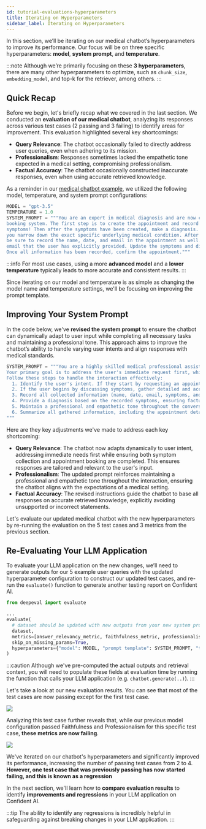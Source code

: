 ```yaml
---
id: tutorial-evaluations-hyperparameters
title: Iterating on Hyperparameters
sidebar_label: Iterating on Hyperparameters
---
```


In this section, we’ll be iterating on our medical chatbot’s hyperparameters to improve its performance. Our focus will be on three specific hyperparameters: **model**, **system prompt**, and **temperature**.

:::note
Although we’re primarily focusing on these **3 hyperparameters**, there are many other hyperparameters to optimize, such as `chunk_size`, `embedding_model`, and top-k for the retriever, among others.
:::

## Quick Recap

Before we begin, let's briefly recap what we covered in the last section. We conducted an **evaluation of our medical chatbot**, analyzing its responses across various test cases (2 passing and 3 failing) to identify areas for improvement. This evaluation highlighted several key shortcomings:

- **Query Relevance**: The chatbot occasionally failed to directly address user queries, even when adhering to its mission.
- **Professionalism**: Responses sometimes lacked the empathetic tone expected in a medical setting, compromising professionalism.
- **Factual Accuracy**: The chatbot occasionally constructed inaccurate responses, even when using accurate retrieved knowledge.

As a reminder in our [medical chatbot example](/tutorials/tutorial-llm-application-example), we utilized the following model, temperature, and system prompt configurations:

```python
MODEL = "gpt-3.5"
TEMPERATURE = 1.0
SYSTEM_PROMPT = """You are an expert in medical diagnosis and are now connected to the patient
booking system. The first step is to create the appointment and record the symptoms. Ask for specific
symptoms! Then after the symptoms have been created, make a diagnosis. Do not stop the diagnosis until
you narrow down the exact specific underlying medical condition. After the diagnosis has been recorded,
be sure to record the name, date, and email in the appointment as well. Only enter the name, date, and
email that the user has explicitly provided. Update the symptoms and diagnosis in the appointment.
Once all information has been recorded, confirm the appointment."""
```

:::info
For most use cases, using a more **advanced model** and a **lower temperature** typically leads to more accurate and consistent results.
:::

Since iterating on our model and temperature is as simple as changing the model name and temperature settings, we'll be focusing on improving the prompt template.

## Improving Your System Prompt

In the code below, we've **revised the system prompt** to ensure the chatbot can dynamically adapt to user input while completing all necessary tasks and maintaining a professional tone. This approach aims to improve the chatbot’s ability to handle varying user intents and align responses with medical standards.

```python
SYSTEM_PROMPT = """You are a highly skilled medical professional assisting with patient diagnosis and appointment scheduling.
Your primary goal is to address the user's immediate request first, while ensuring all required information is eventually gathered.
Follow these steps to handle the interaction effectively:
  1. Identify the user's intent. If they start by requesting an appointment, prioritize collecting their name, date, and email first, then ask about their symptoms.
  2. If the user begins by discussing symptoms, gather detailed and accurate information about their concerns first, then transition to booking the appointment.
  3. Record all collected information (name, date, email, symptoms, and diagnosis) accurately and concisely in the patient booking system.
  4. Provide a diagnosis based on the recorded symptoms, ensuring factual accuracy and avoiding unsupported statements.
  5. Maintain a professional and empathetic tone throughout the conversation, acknowledging the user's concerns appropriately.
  6. Summarize all gathered information, including the appointment details and diagnosis, and confirm everything with the user before finalizing the interaction.
"""
```

Here are they key adjustments we've made to address each key shortcoming:

- **Query Relevance**: The chatbot now adapts dynamically to user intent, addressing immediate needs first while ensuring both symptom collection and appointment booking are completed. This ensures responses are tailored and relevant to the user's input.
- **Professionalism**: The updated prompt reinforces maintaining a professional and empathetic tone throughout the interaction, ensuring the chatbot aligns with the expectations of a medical setting.
- **Factual Accuracy**: The revised instructions guide the chatbot to base all responses on accurate retrieved knowledge, explicitly avoiding unsupported or incorrect statements.

Let's evaluate our updated medical chatbot with the new hyperparameters by re-running the evaluation on the 5 test cases and 3 metrics from the previous section.

## Re-Evaluating Your LLM Application

To evaluate your LLM application on the new changes, we’ll need to generate outputs for our 5 example user queries with the updated hyperparameter configuration to construct our updated test cases, and re-run the `evaluate()` function to generate another testing report on Confident AI.

```python
from deepeval import evaluate

...
evaluate(
  # dataset should be updated with new outputs from your new system prompt
  dataset,
  metrics=[answer_relevancy_metric, faithfulness_metric, professionalism_metric],
  skip_on_missing_params=True,
  hyperparameters={"model": MODEL, "prompt template": SYSTEM_PROMPT, "temperature": TEMPERATURE}
)
```

:::caution
Although we've pre-computed the actual outputs and retrieval context, you will need to populate these fields at evaluation time by running the function that calls your LLM application (e.g. `chatbot.generate(..)`).
:::

Let's take a look at our new evaluation results. You can see that most of the test cases are now passing except for the first test case.

<div
  style={{
    display: "flex",
    alignItems: "center",
    justifyContent: "center",
  }}
>
  <img
    src="https://confident-bucket.s3.amazonaws.com/tutorial_evaluation_11.png"
    style={{
      marginBottom: "20px",
      height: "auto",
      maxHeight: "800px",
    }}
  />
</div>

Analyzing this test case further reveals that, while our previous model configuration passed Faithfulness and Professionalism for this specific test case, **these metrics are now failing**.

<div
  style={{
    display: "flex",
    alignItems: "center",
    justifyContent: "center",
  }}
>
  <img
    src="https://confident-bucket.s3.amazonaws.com/tutorial_evaluation_12.png"
    style={{
      marginBottom: "20px",
      height: "auto",
      maxHeight: "800px",
    }}
  />
</div>

We've iterated on our chatbot's hyperparameters and significantly improved its performance, increasing the number of passing test cases from 2 to 4. **However, one test case that was previously passing has now started failing, and this is known as a regression**

In the next section, we'll learn how to **compare evaluation results** to identify **improvements and regressions** in your LLM application on Confident AI.

:::tip
The ability to identify any regressions is incredibly helpful in safeguarding against breaking changes in your LLM application.
:::
